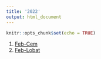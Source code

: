```yaml
---
title: '2022'
output: html_document
---
```


```r
knitr::opts_chunk$set(echo = TRUE)
```

1. [Feb-Cem](2022_Feb.html)
2. [Feb-Lobat](2022_Feb2.html)